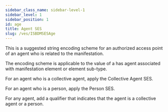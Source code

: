 ```yaml
---
sidebar_class_name: sidebar-level-1
sidebar_level: 1
sidebar_position: 1
id: age
title: Agent SES
slug: /ves/ISBDMSESAge
---
```


<div className="guid">

This is a suggested string encoding scheme for an authorized access point of an agent who is related to the manifestation.

The encoding scheme is applicable to the value of a <InLink href="/docs/relationships/1005">has agent associated with manifestation</InLink> element or element sub-type.

</div>

<div className="guid">

For an agent who is a collective agent, apply the <InLink href="/docs/ves/ISBDMSESAge">Collective Agent SES</InLink>.

</div>

<div className="guid">

For an agent who is a person, apply the <InLink href="/docs/ves/ISBDMSESPer">Person SES</InLink>.

</div>

<div className="guid">

For any agent, add a qualifier that indicates that the agent is a collective agent or a person.

</div>
